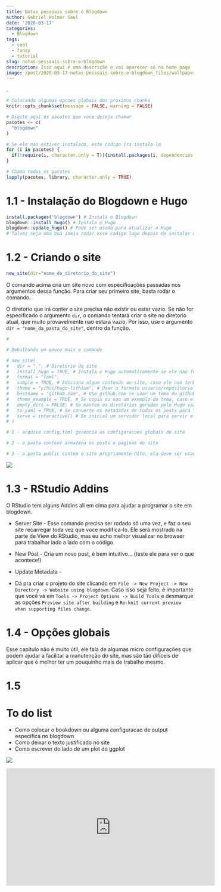 ```yaml
---
title: Notas pessoais sobre o Blogdown
author: Gabriel Holmer Saul
date: '2020-03-17'
categories:
  - Blogdown
tags:
  - cool
  - fancy
  - tutorial
slug: notas-pessoais-sobre-o-blogdown
description: Isso aqui é uma descrição e vai aparecer só na home page
image: /post/2020-03-17-notas-pessoais-sobre-o-blogdown_files/wallpaper2.png
---
```


.

```r

# Colocando algumas opcoes globais dos proximos chunks
knitr::opts_chunk$set(message = FALSE, warning = FALSE)

# Digite aqui os pacotes que voce deseja chamar
pacotes <- c(
  "blogdown"
)

# Se ele nao estiver instalado, este codigo ira instala-lo
for (i in pacotes) {
  if(!require(i, character.only = T)){install.packages(i, dependencies = T)}
}

# Chama todos os pacotes
lapply(pacotes, library, character.only = TRUE)

```

# 1.1 - Instalação do Blogdown e Hugo

```r

install.packages('blogdown') # Instala o Blogdown
blogdown::install_hugo() # Instala o Hugo
blogdown::update_hugo() # Pode ser usado para atualizar o Hugo
# Talvez seja uma boa ideia rodar esse codigo logo depois de instalar o Hugo, só pra garantir

```

# 1.2 - Criando o site

```r

new_site(dir="nome_do_diretorio_do_site")

```

O comando acima cria um site novo com especificações passadas nos argumentos dessa função. Para criar seu primeiro site, basta rodar o comando.

O diretorio que irá conter o site precisa não existir ou estar vazio. Se não for especificado o argumento `dir`, o comando tentará criar o site no diretorio atual, que muito provavelmente nao estara vazio. Por isso, use o argumento `dir = "nome_da_pasta_do_site"`, dentro da função.

```r
# 

# Debulhando um pouco mais o comando

# new_site(
#   dir = ".", # Diretorio do site
#   install_hugo = TRUE, # Instala o Hugo automaticamente se ele nao for encontrado
#   format = "toml",
#   sample = TRUE, # Adiciona algum conteudo ao site, caso ele nao tenha nada
#   theme = "yihui/hugo-lithium", # Usar o formato usuario/repositorio para baixar um tema do github, URL completa com o arquivo zip do tema ou NA para instalar o tema manualmente
#   hostname = "github.com", # Use github.com se usar um tema do github, se usar outro tipo de tema este argumento e ignorado
#   theme_example = TRUE, # Se copia ou nao um exemplo do tema, caso ele exista
#   empty_dirs = FALSE, # Se mantem os diretorios gerados pelo Hugo vazios
#   to_yaml = TRUE, # Se converte os metadados de todos os posts para YAML
#   serve = interactive() # Se inicial um servidor local para servir o site
# )
```


```r

# 1 - arquivo config.toml gerencia as configuracoes globais do site

# 2 - a pasta content armazena os posts e paginas do site

# 3 - a pasta public contem o site propriamente dito, ela deve ser usada para por o site no ar

```

![](/post/2020-03-17-notas-pessoais-sobre-o-blogdown_files/Juíz.jpg)

# 1.3 - RStudio Addins

O RStudio tem alguns Addins ali em cima para ajudar a programar o site em blogdown.

* Server Site - Esse comando precisa ser rodado só uma vez, e faz o seu site recarregar toda vez que voce modifica-lo. Ele será mostrado na parte de View do RStudio, mas eu acho melhor visualizar no browser para trabalhar lado a lado com o código.

* New Post - Cria um novo post, é bem intuitivo... (teste ele para ver o que acontece!)

* Update Metadata - 

* Dá pra criar o projeto do site clicando em `File -> New Project -> New Directory -> Website using blogdown`. Caso isso seja feito, é importante que você vá em `Tools -> Project Options -> Build Tools` e desmarque as opções `Preview site after building` e `Re-knit current preview when supporting files change`.

# 1.4 - Opções globais

Esse capítulo não é muito útil, ele fala de algumas micro configurações que podem ajudar a facilitar a manutenção do site, mas são tão difíceis de aplicar que é melhor ter um pouquinho mais de trabalho mesmo.

# 1.5

# To do list
* Como colocar o bookdown ou alguma configuracao de output especifica no blogdown
* Como deixar o texto justificado no site
* Como escrever do lado de um plot do ggplot

![](/post/2020-03-17-notas-pessoais-sobre-o-blogdown_files/Juíz.jpg)

<iframe width="560" height="315" src="https://www.youtube.com/embed/eFyAyz6Xy6g" frameborder="0" allowfullscreen></iframe>











